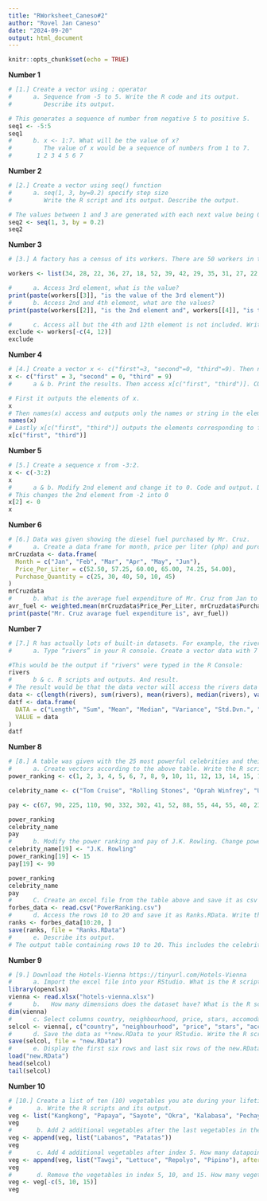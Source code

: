 ```yaml
---
title: "RWorksheet_Caneso#2"
author: "Rovel Jan Caneso"
date: "2024-09-20"
output: html_document
---
```


```r
knitr::opts_chunk$set(echo = TRUE)
```

**Number 1**
```r
# [1.] Create a vector using : operator
#      a. Sequence from -5 to 5. Write the R code and its output.
#         Describe its output.

# This generates a sequence of number from negative 5 to positive 5.
seq1 <- -5:5
seq1
#      b. x <- 1:7. What will be the value of x?
#         The value of x would be a sequence of numbers from 1 to 7.
#       1 2 3 4 5 6 7
```

**Number 2**
```r
# [2.] Create a vector using seq() function
#      a. seq(1, 3, by=0.2) specify step size
#         Write the R script and its output. Describe the output.

# The values between 1 and 3 are generated with each next value being 0.2 greater than the previous one.
seq2 <- seq(1, 3, by = 0.2)
seq2
```

**Number 3**
```r
# [3.] A factory has a census of its workers. There are 50 workers in total. The following list shows their ages: 34, 28, 22, 36, 27, 18, 52, 39, 42, 29, 35, 31, 27, 22, 37, 34, 19, 20, 57, 49, 50,  37, 46, 25, 17, 37, 43, 53, 41, 51, 35, 24,33, 41, 53, 40, 18, 44, 38, 41, 48, 27, 39, 19, 30, 61, 54, 58, 26, 18.

workers <- list(34, 28, 22, 36, 27, 18, 52, 39, 42, 29, 35, 31, 27, 22, 37, 34, 19, 20, 57, 49, 50,  37, 46, 25, 17, 37, 43, 53, 41, 51, 35, 24,33, 41, 53, 40, 18, 44, 38, 41, 48, 27, 39, 19, 30, 61, 54, 58, 26, 18)

#      a. Access 3rd element, what is the value?
print(paste(workers[[3]], "is the value of the 3rd element"))
#      b. Access 2nd and 4th element, what are the values?
print(paste(workers[[2]], "is the 2nd element and", workers[[4]], "is the 4th element"))

#      c. Access all but the 4th and 12th element is not included. Write the R script and its output.
exclude <- workers[-c(4, 12)]
exclude
```

**Number 4**
```r
# [4.] Create a vector x <- c("first"=3, "second"=0, "third"=9). Then named the vector, names(x).
x <- c("first" = 3, "second" = 0, "third" = 9)
#      a & b. Print the results. Then access x[c("first", "third")]. COde and its output. Describe the output.

# First it outputs the elements of x.
x
# Then names(x) access and outputs only the names or string in the element.
names(x)
# Lastly x[c("first", "third")] outputs the elements corresponding to first and third.
x[c("first", "third")]
```

**Number 5**
```r
# [5.] Create a sequence x from -3:2.
x <- c(-3:2)
x
#      a & b. Modify 2nd element and change it to 0. Code and output. Describe the output.
# This changes the 2nd element from -2 into 0
x[2] <- 0
x
```

**Number 6**
```r
# [6.] Data was given showing the diesel fuel purchased by Mr. Cruz.
#      a. Create a data frame for month, price per liter (php) and purchase-quantity (liter). Write the R scripts and its output.
mrCruzdata <- data.frame(
  Month = c("Jan", "Feb", "Mar", "Apr", "May", "Jun"),
  Price_Per_Liter = c(52.50, 57.25, 60.00, 65.00, 74.25, 54.00),
  Purchase_Quantity = c(25, 30, 40, 50, 10, 45)
)
mrCruzdata
#      b. What is the average fuel expenditure of Mr. Cruz from Jan to June? Note: Use ‘weighted.mean(liter, purchase)‘. Write the R scripts and its output.
avr_fuel <- weighted.mean(mrCruzdata$Price_Per_Liter, mrCruzdata$Purchase_Quantity)
print(paste("Mr. Cruz avarage fuel expenditure is", avr_fuel))
```

**Number 7**
```r
# [7.] R has actually lots of built-in datasets. For example, the rivers data “gives the lengths (in miles) of 141 “major” rivers in North America, as compiled by the US Geological Survey”.
#      a. Type “rivers” in your R console. Create a vector data with 7 elements, containing the number of elements (length) in rivers, their sum (sum), mean (mean), median(median), variance(var), standard deviation(sd), minimum (min) and maximum (max).

#This would be the output if "rivers" were typed in the R Console:
rivers
#      b & c. R scripts and outputs. And result.
# The result would be that the data vector will access the rivers data sets and get its length, sum, mean,       median, variance, standard deviation, its minimun and maximum.
data <- c(length(rivers), sum(rivers), mean(rivers), median(rivers), var(rivers), sd(rivers), min(rivers), max(rivers))
datf <- data.frame(
  DATA = c("Length", "Sum", "Mean", "Median", "Variance", "Std.Dvn.", "Minimum", "Maximum"),
  VALUE = data
)
datf
```

**Number 8**
```r
# [8.] A table was given with the 25 most powerful celebrities and their annual pay as ranked by the editions of Forbes magazine and as listed on the Forbes.com website.
#      a. Create vectors according to the above table. Write the R scripts and its output.
power_ranking <- c(1, 2, 3, 4, 5, 6, 7, 8, 9, 10, 11, 12, 13, 14, 15, 16, 17, 18, 19, 20, 21, 22, 23, 24, 25)

celebrity_name <- c("Tom Cruise", "Rolling Stones", "Oprah Winfrey", "U2", "Tiger Woods", "Steven Spielberg", "Howard Stern", "50 Cent", "Cast of the Sopranos", "Dan Brown", "Bruce Springsteen", "Donald Trump", "Muhammad Ali", "Paul McCartney", "George Lucas", "Elton John", "David Letterman", "Phil Mickelson", "J.K. Rowling", "Bradd Pitt", "Peter Jackson", "Dr. Phil McGraw", "Jay Leno", "Celine Dion", "Kobe Bryant")

pay <- c(67, 90, 225, 110, 90, 332, 302, 41, 52, 88, 55, 44, 55, 40, 233, 34, 40, 47, 75, 25, 39, 45, 32, 40, 31)

power_ranking
celebrity_name
pay
#      b. Modify the power ranking and pay of J.K. Rowling. Change power ranking to 15 and pay to 90. Write the R scripts and its output.
celebrity_name[19] <- "J.K. Rowling"
power_ranking[19] <- 15
pay[19] <- 90

power_ranking
celebrity_name
pay
#      C. Create an excel file from the table above and save it as csv file(PowerRanking). Import the csv file into the RStudio. What is the R script?
forbes_data <- read.csv("PowerRanking.csv")
#      d. Access the rows 10 to 20 and save it as Ranks.RData. Write the R script and its output.
ranks <- forbes_data[10:20, ]
save(ranks, file = "Ranks.RData")
#      e. Describe its output.
# The output table containing rows 10 to 20. This includes the celebrities ranked from 10th to 20th position, their names, and their corresponding pay, which is stored in the csv file.

```

**Number 9**
```r
# [9.] Download the Hotels-Vienna https://tinyurl.com/Hotels-Vienna
#      a. Import the excel file into your RStudio. What is the R script?
library(openxlsx)
vienna <- read.xlsx("hotels-vienna.xlsx")
#      b.   How many dimensions does the dataset have? What is the R script? WHat is its output?
dim(vienna)
#      c. Select columns country, neighbourhood, price, stars, accomodation_type, and ratings. Write the R script.
selcol <- vienna[, c("country", "neighbourhood", "price", "stars", "accommodation_type", "rating")]
#      d. Save the data as **new.RData to your RStudio. Write the R script.
save(selcol, file = "new.RData")
#      e. Display the first six rows and last six rows of the new.RData. What is the R script?
load("new.RData")
head(selcol)
tail(selcol)
```

**Number 10**
```r
# [10.] Create a list of ten (10) vegetables you ate during your lifetime. If none, just list down.
#       a. Write the R scripts and its output.
veg <- list("Kangkong", "Papaya", "Sayote", "Okra", "Kalabasa", "Pechay", "Talong", "Ampalaya", "Sitaw", "Malunggay")
veg
#       b. Add 2 additional vegetables after the last vegetables in the list. What is the R script and its output?
veg <- append(veg, list("Labanos", "Patatas"))
veg
#       c. Add 4 additional vegetables after index 5. How many datapoints does your vegetable list have? What is the R script and its output?
veg <- append(veg, list("Tawgi", "Lettuce", "Repolyo", "Pipino"), after = 5)
veg
#       d. Remove the vegetables in index 5, 10, and 15. How many vegetables were left? Write the codes and its output.
veg <- veg[-c(5, 10, 15)]
veg
```

